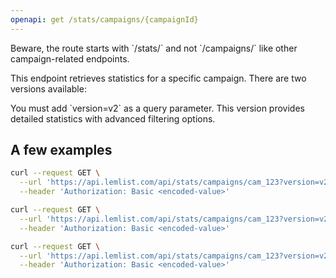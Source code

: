 ```yaml
---
openapi: get /stats/campaigns/{campaignId}
---
```


<Note>
Beware, the route starts with `/stats/` and not `/campaigns/` like other campaign-related endpoints.
</Note>

This endpoint retrieves statistics for a specific campaign. There are two versions available:

<Warning>
You must add `version=v2` as a query parameter. This version provides detailed statistics with advanced filtering options.
</Warning>

## A few examples

<CodeGroup>

```bash V2 - Detailed stats
curl --request GET \
  --url 'https://api.lemlist.com/api/stats/campaigns/cam_123?version=v2&startDate=2024-01-01T00:00:00.000Z&endDate=2024-12-31T23:59:59.999Z' \
  --header 'Authorization: Basic <encoded-value>'
```

```bash V2 - Filter by email channel
curl --request GET \
  --url 'https://api.lemlist.com/api/stats/campaigns/cam_123?version=v2&channels=email' \
  --header 'Authorization: Basic <encoded-value>'
```

```bash V2 - Filter by A/B variant and sender
curl --request GET \
  --url 'https://api.lemlist.com/api/stats/campaigns/cam_123?version=v2&ABSelected=A&sendUser=usr_abc\|john@example.com' \
  --header 'Authorization: Basic <encoded-value>'
```

</CodeGroup>
